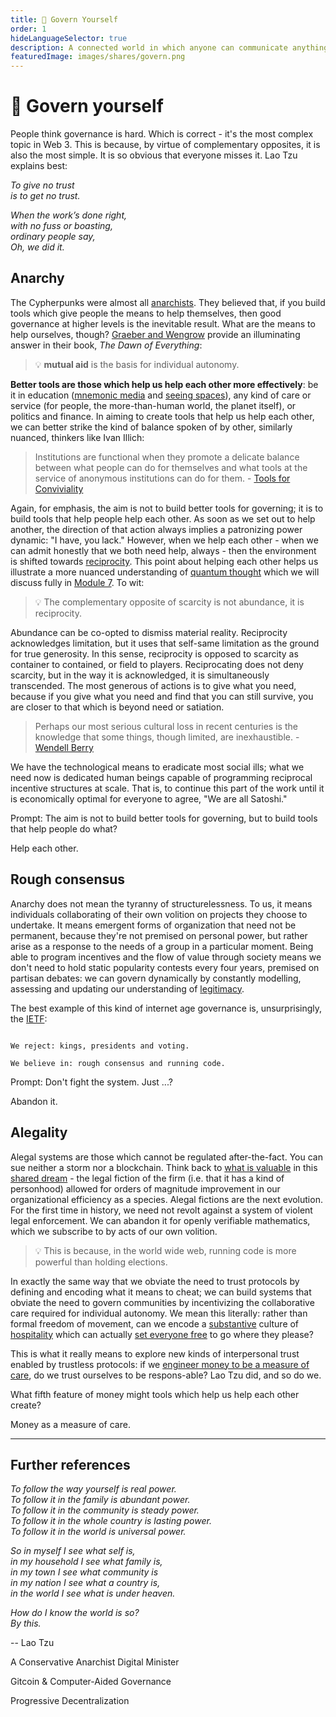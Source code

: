 ```yaml
---
title: 👑 Govern Yourself
order: 1
hideLanguageSelector: true
description: A connected world in which anyone can communicate anything from anywhere requires more dynamic and responsive means of governing ourselves. Though it seems complex, Lao Tzu already had all the answers 27 centuries ago.
featuredImage: images/shares/govern.png
---
```


# 👑 Govern yourself

People think governance is hard. Which is correct - it's the most complex topic in Web 3. This 
is because, by virtue of complementary opposites, it is also the most simple. It is so obvious 
that everyone misses it. Lao Tzu explains best:

*To give no trust*  
*is to get no trust.*  
  
*When the work’s done right,*  
*with no fuss or boasting,*  
*ordinary people say,*  
*Oh, we did it.*

<AudioPlayer src="https://kernel-audio.s3.amazonaws.com/M4E1+-+Govern+Yourself.mp3"/>

## Anarchy

The Cypherpunks were almost all [anarchists](https://abahlali.org/files/Graeber.pdf). They believed that, if you build tools which give people the means to help themselves, then good governance at higher levels is the inevitable result. What are the means to help ourselves, though? [Graeber and Wengrow](/conversation/hospitality/) provide an illuminating answer in their book, _The Dawn of Everything_: 

> 💡 **mutual aid** is the basis for individual autonomy. 

**Better tools are those which help us help each other more effectively**: be it in education ([mnemonic media](/learn/module-3/remember/) and [seeing spaces](http://worrydream.com/SeeingSpaces/)), any kind of care or service (for people, the more-than-human world, the planet itself), or politics and finance. In aiming to create tools that help us help each other, we can better strike the kind of balance spoken of by other, similarly nuanced, thinkers like Ivan Illich:

> Institutions are functional when they promote a delicate balance between what people can do for themselves and what tools at the service of anonymous institutions can do for them. - [Tools for Conviviality](https://reallifemag.com/syllabus-for-the-internet-labors-of-love/)

Again, for emphasis, the aim is not to build better tools for governing; it is to build tools that help people help each other. As soon as we set out to help another, the direction of that action always implies a patronizing power dynamic: "I have, you lack." However, when we help each other - when we can admit honestly that we both need help, always - then the environment is shifted towards [reciprocity](/conversation/reciprocity). This point about helping each other helps us illustrate a more nuanced understanding of [quantum thought](/learn/module-0/play-of-pattern) which we will discuss fully in [Module 7](/learn/module-7). To wit:

> 💡 The complementary opposite of scarcity is not abundance, it is reciprocity. 

Abundance can be co-opted to dismiss material reality. Reciprocity acknowledges limitation, but it uses that self-same limitation as the ground for true generosity. In this sense, reciprocity is opposed to scarcity as container to contained, or field to players. Reciprocating does not deny scarcity, but in the way it is acknowledged, it is simultaneously transcended. The most generous of actions is to give what you need, because if you give what you need and find that you can still survive, you are closer to that which is beyond need or satiation.

> Perhaps our most serious cultural loss in recent centuries is the knowledge that some things, though limited, are inexhaustible. - [Wendell Berry](https://www.saltproject.org/progressive-christian-blog/a-sabbath-poem-by-wendell-berry)

We have the technological means to eradicate most social ills; what we need now is dedicated human beings capable of programming reciprocal incentive structures at scale. That is, to continue this part of the work until it is economically optimal for everyone to agree, "We are all Satoshi."

<Flash>

<Card>

Prompt: The aim is not to build better tools for governing, but to build tools that help people do what?

Help each other.

</Card>

</Flash>

## Rough consensus

Anarchy does not mean the tyranny of structurelessness. To us, it means individuals 
collaborating of their own volition on projects they choose to undertake. It means emergent 
forms of organization that need not be permanent, because they're not premised on personal 
power, but rather arise as a response to the needs of a group in a particular moment. Being able 
to program incentives and the flow of value through society means we don't need to hold static 
popularity contests every four years, premised on partisan debates: we can govern dynamically by constantly modelling, assessing and updating our understanding of [legitimacy](https://vitalik.ca/general/2021/03/23/legitimacy.html).

The best example of this kind of internet age governance is, unsurprisingly, the [IETF](/learn/module-4/consensus):

```

We reject: kings, presidents and voting.

We believe in: rough consensus and running code.

```

<Flash>

<Card>

Prompt: Don't fight the system. Just ...?

Abandon it.

</Card>

</Flash>

## Alegality

Alegal systems are those which cannot be regulated after-the-fact. You can sue neither a storm nor a blockchain. Think back to [what is valuable](/learn/module-1/value/#consensus) in this [shared dream](/learn/module-1/dreamers/#coordinated-galaxies) - the legal fiction of the firm (i.e. that it has a kind of personhood) allowed for orders of magnitude improvement in our organizational efficiency as a species. Alegal fictions are the next evolution. For the first time in history, we need not revolt against a system of violent legal enforcement. We can abandon it for openly verifiable mathematics, which we subscribe to by acts of our own volition.

> 💡 This is because, in the world wide web, running code is more powerful than holding elections. 

In exactly the same way that we obviate the need to trust protocols by defining and encoding what it means to cheat; we can build systems that obviate the need to govern communities by incentivizing the collaborative care required for individual autonomy. We mean this literally: rather than formal freedom of movement, can we encode a [substantive](/learn/module-1/dreamers/#learning-the-language) culture of [hospitality](/conversation/hospitality) which can actually [set everyone free](/learn/module-3/freedom/#free-software) to go where they please?

This is what it really means to explore new kinds of interpersonal trust enabled by trustless protocols: if we [engineer money to be a measure of care](/learn/module-2/engineering/#further-references), do we trust ourselves to be respons-able? Lao Tzu did, and so do we.

<Flash>

<Card>

What fifth feature of money might tools which help us help each other create?

Money as a measure of care.

</Card>

</Flash>

---

## Further references

*To follow the way yourself is real power.*  
*To follow it in the family is abundant power.*  
*To follow it in the community is steady power.*  
*To follow it in the whole country is lasting power.*  
*To follow it in the world is universal power.*  
  
*So in myself I see what self is,*  
*in my household I see what family is,*  
*in my town I see what community is*  
*in my nation I see what a country is,*  
*in the world I see what is under heaven.*  

*How do I know the world is so?*  
*By this.* 
   
 -- <Link to="https://tinyurl.com/le-guins-tao">Lao Tzu</Link>

<List>

<Link to="https://interdependence.fm/episodes/radical-transparency-humor-disinformation-poetry-for-machines-avatar-politicians-and-giving-non-human-entities-a-vote-with-digital-minister-of-taiwan-audrey-tang-X36XnWVg
">

A Conservative Anarchist Digital Minister

</Link>

<Link to="https://gitcoin.co/blog/towards-computer-aided-governance-of-gitcoin-grants/">

Gitcoin &amp; Computer-Aided Governance

</Link>

<Link to="https://blog.makerdao.com/the-maker-foundation-returns-dev-fund-holdings-to-the-dao/">

Progressive Decentralization

</Link>

</List>
